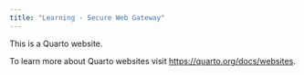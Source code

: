 ```yaml
---
title: "Learning - Secure Web Gateway"
---
```


This is a Quarto website.

To learn more about Quarto websites visit <https://quarto.org/docs/websites>.

